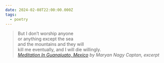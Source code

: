 ```yaml
---
date: 2024-02-08T22:00:00.000Z
tags:
  - poetry
---
```

> But I don’t worship anyone<br/>
> or anything except the sea<br/>
> and the mountains and they will<br/>
> kill me eventually, and I will die willingly.<br/>
> <cite><i>[Meditation In Guanajuato, Mexico](https://poems.com/poem/meditation-in-guanajuato-mexico/)</i> by Maryan Nagy Captan, excerpt</cite>

